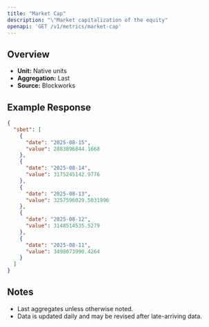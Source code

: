 ```yaml
---
title: "Market Cap"
description: "\"Market capitalization of the equity"
openapi: 'GET /v1/metrics/market-cap'
---
```


## Overview

- **Unit:** Native units
- **Aggregation:** Last
- **Source:** Blockworks

## Example Response

```json
{
  "sbet": [
    {
      "date": "2025-08-15",
      "value": 2883896844.1668
    },
    {
      "date": "2025-08-14",
      "value": 3175245142.9776
    },
    {
      "date": "2025-08-13",
      "value": 3257596029.5031996
    },
    {
      "date": "2025-08-12",
      "value": 3148514535.5279
    },
    {
      "date": "2025-08-11",
      "value": 3498073990.4264
    }
  ]
}
```

## Notes
- Last aggregates unless otherwise noted.
- Data is updated daily and may be revised after late-arriving data.
